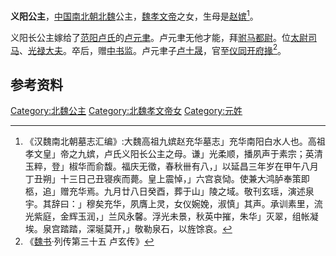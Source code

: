 {{東亞女性歷史人物
| 名稱=义阳公主
| 身份=[[北魏|北魏]]公主
| 畫像=
| 說明=
| 姓=元
| 名=
| 封爵=[[公主|公主]]
| 位號=
| 封號=义阳长公主
| 婚年=
| 逝世年=
| 墳墓=
| 父親=[[魏孝文帝|魏孝文帝]]
|母親 = [[趙充華_(北魏孝文帝)|赵嫔]]
| 夫=[[卢元聿|卢元聿]]
| 夫之父=[[卢昶|卢昶]]
| 子=[[卢士晟|卢士晟]]
|}}
'''义阳公主'''，[[中国|中国]][[南北朝|南北朝]][[北魏|北魏]]公主，[[魏孝文帝|魏孝文帝]]之女，生母是[[趙充華_(北魏孝文帝)|赵嫔]]<ref>《汉魏南北朝墓志汇编》:大魏高祖九嫔赵充华墓志」充华南阳白水人也。高祖孝文皇」帝之九嫔，卢氏义阳长公主之母。谦」光柔顺，播夙声于素宗；英清玉粹，登」椒华而俞馥。福庆无徵，春秋卌有八，」以延昌三年岁在甲午八月丁丑朔」十三日己丑寝疾而薨。皇上震悼，」六宫哀恸。使兼大鸿胪奉策即柩，追」赠充华焉。九月廿八日癸酉，葬于山」陵之域。敬刊玄瑶，演述泉宇。其辞曰：」穆矣充华，夙膺上灵，女仪婉娩，淑慎」其声。承训素里，流光紫庭，金辉玉润，」兰风永馨。浮光未景，秋英中摧，朱华」灭翠，组帐凝埃。泉宫踏踏，深埏莫开，」敬勒泉石，以旌馀哀。</ref>。

义阳长公主嫁给了[[范阳卢氏|范阳卢氏]]的[[卢元聿|卢元聿]]。卢元聿无他才能，拜[[驸马都尉|驸马都尉]]。位[[太尉|太尉]][[司马|司马]]、[[光禄大夫|光禄大夫]]。卒后，赠[[中书监|中书监]]。卢元聿子[[卢士晟|卢士晟]]，官至[[仪同|仪同]][[开府|开府]][[掾|掾]]<ref>《[[魏书|魏书]]·列传第三十五 卢玄传》 </ref>。

== 参考资料 ==
{{Reflist}}
[[Category:北魏公主|Category:北魏公主]]
[[Category:北魏孝文帝女|Category:北魏孝文帝女]]
[[Category:元姓|Category:元姓]]